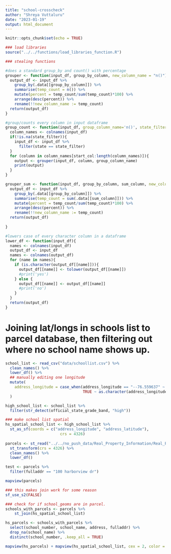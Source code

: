 ```yaml
---
title: "school-crosscheck"
author: "Shreya Vuttaluru"
date: "2023-01-19"
output: html_document
---
```


```r
knitr::opts_chunk$set(echo = TRUE)

### load libraries
source("../../functions/load_libraries_function.R")

### stealing functions 

#does a standard group_by and count() with percentage
grouper <- function(input_df, group_by_column, new_column_name = "n()"){
  output_df <- input_df %>%
    group_by(.data[[group_by_column]]) %>%
    summarise(temp_count = n()) %>%
    mutate(percent = temp_count/sum(temp_count)*100) %>%
    arrange(desc(percent)) %>%
    rename(!!new_column_name := temp_count)
  return(output_df)
}

#group/counts every column in input dataframe
group_count <- function(input_df, group_column_name='n()', state_filter=NA, start_col = 1){
  column_names <- colnames(input_df)
  if(!is.na(state_filter)){
    input_df <- input_df %>%
      filter(state == state_filter)
  }
  for (column in column_names[start_col:length(column_names)]){
    output <- grouper(input_df, column, group_column_name)
    print(output)
  }
}

grouper_sum <- function(input_df, group_by_column, sum_column, new_column_name = "n()"){
  output_df <- input_df %>%
    group_by(.data[[group_by_column]]) %>%
    summarise(temp_count = sum(.data[[sum_column]])) %>%
    mutate(percent = temp_count/sum(temp_count)*100) %>%
    arrange(desc(percent)) %>%
    rename(!!new_column_name := temp_count)
  return(output_df)
  
}

#lowers case of every character column in a dataframe
lower_df <- function(input_df){
  names <- colnames(input_df)
  output_df <- input_df
  names <- colnames(output_df)
  for (name in names){
    if (is.character(output_df[[name]])){
      output_df[[name]] <- tolower(output_df[[name]])
      #print('yes')
    } else {
      output_df[[name]] <- output_df[[name]]
      #print('no')
    }
  }
  return(output_df)
}

```

# Joining lat/longs in schools list to parcel database, then filtering out where no school name shows up. 
```r

school_list <- read_csv("data/schoollist.csv") %>% 
  clean_names() %>%
  lower_df() %>%
  ## manually editing one longitude
  mutate(
    address_longitude = case_when(address_longitude == "--76.559637" ~	"-76.559637",
                                  TRUE ~ as.character(address_longitude))
  ) 

high_school_list <- school_list %>%
  filter(str_detect(official_state_grade_band, "high"))

### make school list spatial 
hs_spatial_school_list <- high_school_list %>%
  st_as_sf(coords = c("address_longitude", "address_latitude"),
                        crs = 4326)
  
parcels <- st_read("../../no_push_data/Real_Property_Information/Real_Property_Information.shp") %>%
  st_transform(crs = 4326) %>%
  clean_names() %>%
  lower_df()

test <- parcels %>%
  filter(fulladdr == "100 harborview dr")

mapview(parcels)

### this makes join work for some reason
sf_use_s2(FALSE)

### check for if school_geoms are in parcel. 
schools_with_parcels <- parcels %>%
    st_join(hs_spatial_school_list) 

hs_parcels <- schools_with_parcels %>%
  select(school_number, school_name, address, fulladdr) %>%
  drop_na(school_name) %>%
  distinct(school_number, .keep_all = TRUE)

mapview(hs_parcels) + mapview(hs_spatial_school_list, cex = 2, color = "red")



```
